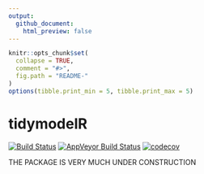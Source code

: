 ```yaml
---
output:
  github_document:
    html_preview: false
---
```


```r
knitr::opts_chunk$set(
  collapse = TRUE,
  comment = "#>",
  fig.path = "README-"
)
options(tibble.print_min = 5, tibble.print_max = 5)
```

# tidymodelR

[![Build Status](https://travis-ci.org/elben10/tidymodelR.svg?branch=master)](https://travis-ci.org/elben10/tidymodelR) 
[![AppVeyor Build Status](https://ci.appveyor.com/api/projects/status/github/elben10/tidymodelR?branch=master&svg=true)](https://ci.appveyor.com/project/elben10/tidymodelR)
[![codecov](https://codecov.io/gh/elben10/tidymodelr/branch/master/graph/badge.svg)](https://codecov.io/gh/elben10/tidymodelr)

THE PACKAGE IS VERY MUCH UNDER CONSTRUCTION
